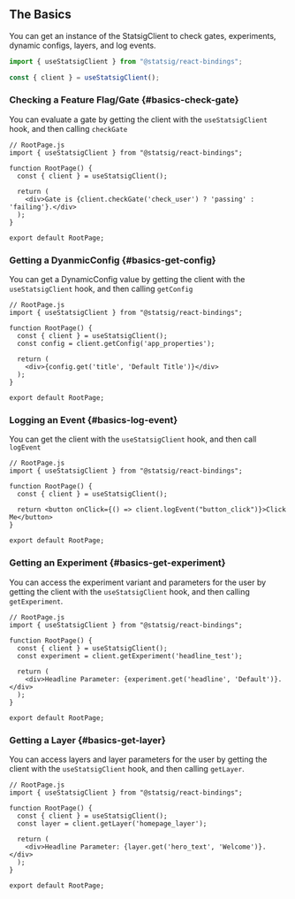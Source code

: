 
## The Basics

You can get an instance of the StatsigClient to check gates, experiments, dynamic configs, layers, and log events.

```typescript
import { useStatsigClient } from "@statsig/react-bindings";

const { client } = useStatsigClient();
```

### Checking a Feature Flag/Gate {#basics-check-gate}
You can evaluate a gate by getting the client with the `useStatsigClient` hook,
and then calling `checkGate`

```tsx
// RootPage.js
import { useStatsigClient } from "@statsig/react-bindings";

function RootPage() {
  const { client } = useStatsigClient();
  
  return (
    <div>Gate is {client.checkGate('check_user') ? 'passing' : 'failing'}.</div>
  );
}

export default RootPage;
```

### Getting a DyanmicConfig {#basics-get-config}
You can get a DynamicConfig value by getting the client with the `useStatsigClient` hook,
and then calling `getConfig`

```tsx
// RootPage.js
import { useStatsigClient } from "@statsig/react-bindings";

function RootPage() {
  const { client } = useStatsigClient();
  const config = client.getConfig('app_properties');
  
  return (
    <div>{config.get('title', 'Default Title')}</div>
  );
}

export default RootPage;
```

### Logging an Event {#basics-log-event}
You can get the client with the `useStatsigClient` hook, and then call `logEvent`

```tsx
// RootPage.js
import { useStatsigClient } from "@statsig/react-bindings";

function RootPage() {
  const { client } = useStatsigClient();
 
  return <button onClick={() => client.logEvent("button_click")}>Click Me</button>
}

export default RootPage;
```

### Getting an Experiment {#basics-get-experiment}
You can access the experiment variant and parameters for the user by getting the client with the `useStatsigClient` hook,
and then calling `getExperiment`.

```tsx
// RootPage.js
import { useStatsigClient } from "@statsig/react-bindings";

function RootPage() {
  const { client } = useStatsigClient();
  const experiment = client.getExperiment('headline_test');
 
  return (
    <div>Headline Parameter: {experiment.get('headline', 'Default')}.</div>
  );
}

export default RootPage;
```

### Getting a Layer {#basics-get-layer}
You can access layers and layer parameters for the user by getting the client with the `useStatsigClient` hook,
and then calling `getLayer`.

```tsx
// RootPage.js
import { useStatsigClient } from "@statsig/react-bindings";

function RootPage() {
  const { client } = useStatsigClient();
  const layer = client.getLayer('homepage_layer');
 
  return (
    <div>Headline Parameter: {layer.get('hero_text', 'Welcome')}.</div>
  );
}

export default RootPage;
```
